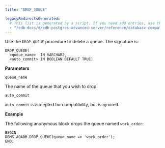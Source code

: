 ```yaml
---
title: "DROP_QUEUE"

legacyRedirectsGenerated:
  # This list is generated by a script. If you need add entries, use the `legacyRedirects` key.
  - "/edb-docs/d/edb-postgres-advanced-server/reference/database-compatibility-for-oracle-developers-built-in-package-guide/13/drop_queue.html"
---
```


Use the `DROP_QUEUE` procedure to delete a queue. The signature is:

```text
DROP_QUEUE(
  <queue_name>  IN VARCHAR2,
  <auto_commit> IN BOOLEAN DEFAULT TRUE)
```

**Parameters**

`queue_name`

 The name of the queue that you wish to drop.

`auto_commit`

 `auto_commit` is accepted for compatibility, but is ignored.

**Example**

The following anonymous block drops the queue named `work_order`:

```text
BEGIN
DBMS_AQADM.DROP_QUEUE(queue_name => 'work_order');
END;
```
